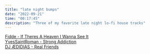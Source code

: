 ```yaml
---
title: "late night bumps"
date: "2022-09-21"
time: "00:17:45"
description: "Three of my favorite late night lo-fi house tracks"
---
```


[Fidde - If Theres A Heaven I Wanna See It](https://youtu.be/l2Nw7cIh7qg)  
[YvesSaintRoman - Strong Addiction](https://soundcloud.com/error_1101/yvessaintroman-strong-addiction?si=2991b4b59c4648d6afe682d77b67523b)  
[DJ ÆDIDIAS - Real Friends](https://youtu.be/OMaFisnlHRk)
